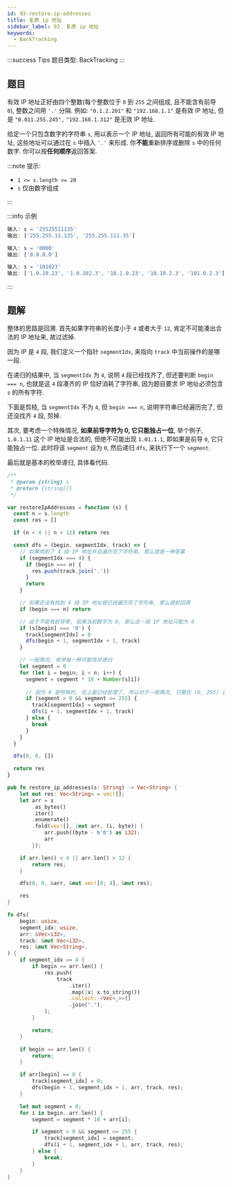 ```yaml
---
id: 93-restore-ip-addresses
title: 复原 ip 地址
sidebar_label: 93. 复原 ip 地址
keywords:
  - BackTracking
---
```


:::success Tips
题目类型: BackTracking
:::

## 题目

有效 IP 地址正好由四个整数(每个整数位于 `0` 到 `255` 之间组成, 且不能含有前导 `0`), 整数之间用 `'.'` 分隔. 例如: `"0.1.2.201"` 和 `"192.168.1.1"` 是有效 IP 地址, 但是 `"0.011.255.245",` `"192.168.1.312"` 是无效 IP 地址.

给定一个只包含数字的字符串 `s`, 用以表示一个 IP 地址, 返回所有可能的有效 IP 地址, 这些地址可以通过在 `s` 中插入 `'.'` 来形成. 你**不能**重新排序或删除 `s` 中的任何数字. 你可以按**任何顺序**返回答案.

:::note 提示:

- `1 <= s.length <= 20`
- `s` 仅由数字组成

:::

:::info 示例

```ts
输入: s = '25525511135'
输出: ['255.255.11.135', '255.255.111.35']
```

```ts
输入: s = '0000'
输出: ['0.0.0.0']
```

```ts
输入: s = '101023'
输出: ['1.0.10.23', '1.0.102.3', '10.1.0.23', '10.10.2.3', '101.0.2.3']
```

:::

## 题解

整体的思路是回溯. 首先如果字符串的长度小于 `4` 或者大于 `12`, 肯定不可能凑出合法的 IP 地址来, 故过滤掉.

因为 IP 是 `4` 段, 我们定义一个指针 `segmentIdx`, 来指向 `track` 中当前操作的是哪一段.

在递归的结果中, 当 `segmentIdx` 为 `4`, 说明 `4` 段已经找齐了, 但还要判断 `begin === n`, 也就是这 `4` 段凑齐的 IP 恰好消耗了字符串, 因为题目要求 IP 地址必须包含 `s` 的所有字符.

下面是剪枝, 当 `segmentIdx` 不为 `4`, 但 `begin === n`, 说明字符串已经遍历完了, 但还没找齐 `4` 段, 剪掉.

其次, 要考虑一个特殊情况, **如果前导字符为 0, 它只能独占一位**, 举个例子, `1.0.1.11` 这个 IP 地址是合法的, 但绝不可能出现 `1.01.1.1`, 即如果是前导 `0`, 它只能独占一位. 此时将该 `segment` 设为 `0`, 然后递归 `dfs`, 来执行下一个 `segment`.

最后就是基本的枚举递归, 具体看代码.



<Tabs>
  <TabItem value="JavaScript" label="JavaScript" default>

```ts
/**
 * @param {string} s
 * @return {string[]}
 */

var restoreIpAddresses = function (s) {
  const n = s.length
  const res = []

  if (n < 4 || n > 12) return res

  const dfs = (begin, segmentIdx, track) => {
    // 如果找到了 4 段 IP 地址并且遍历完了字符串, 那么就是一种答案
    if (segmentIdx === 4) {
      if (begin === n) {
        res.push(track.join('.'))
      }
      return
    }

    // 如果还没有找到 4 段 IP 地址就已经遍历完了字符串, 那么提前回溯
    if (begin === n) return

    // 由于不能有前导零, 如果当前数字为 0, 那么这一段 IP 地址只能为 0
    if (s[begin] === '0') {
      track[segmentIdx] = 0
      dfs(begin + 1, segmentIdx + 1, track)
    }

    // 一般情况, 枚举每一种可能性并递归
    let segment = 0
    for (let i = begin; i < n; i++) {
      segment = segment * 10 + Number(s[i])
      
      // 因为 0 是特殊的, 在上面已经处理了, 所以对于一般情况, 只要在 (0, 255] 这个前开后闭区间即可
      if (segment > 0 && segment <= 255) {
        track[segmentIdx] = segment
        dfs(i + 1, segmentIdx + 1, track)
      } else {
        break
      }
    }
  }

  dfs(0, 0, [])

  return res
}
```

</TabItem>
<TabItem value="Rust" label="Rust">

```rust
pub fn restore_ip_addresses(s: String) -> Vec<String> {
    let mut res: Vec<String> = vec![];
    let arr = s
        .as_bytes()
        .iter()
        .enumerate()
        .fold(vec![], |mut arr, (i, byte)| {
            arr.push((byte - b'0') as i32);
            arr
        });

    if arr.len() < 4 || arr.len() > 12 {
        return res;
    }

    dfs(0, 0, &arr, &mut vec![0; 4], &mut res);

    res
}

fn dfs(
    begin: usize,
    segment_idx: usize,
    arr: &Vec<i32>,
    track: &mut Vec<i32>,
    res: &mut Vec<String>,
) {
    if segment_idx == 4 {
        if begin == arr.len() {
            res.push(
                track
                    .iter()
                    .map(|x| x.to_string())
                    .collect::<Vec<_>>()
                    .join("."),
            );
        }

        return;
    }

    if begin == arr.len() {
        return;
    }

    if arr[begin] == 0 {
        track[segment_idx] = 0;
        dfs(begin + 1, segment_idx + 1, arr, track, res);
    }

    let mut segment = 0;
    for i in begin..arr.len() {
        segment = segment * 10 + arr[i];

        if segment > 0 && segment <= 255 {
            track[segment_idx] = segment;
            dfs(i + 1, segment_idx + 1, arr, track, res);
        } else {
            break;
        }
    }
}
```

</TabItem>
</Tabs>
